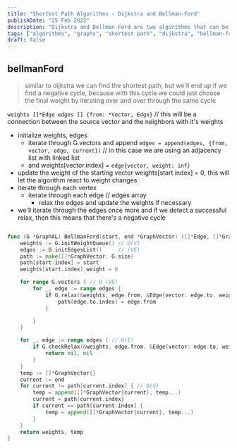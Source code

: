 ```yaml
---
title: "Shortest Path Algorithms - Dijkstra and Bellman-Ford"
publishDate: "25 Feb 2022"
description: "Dijkstra and Bellman-Ford are two algorithms that can be used to find the shortest path between two nodes in a graph"
tags: ["algorithms", "graphs", "shortest path", "dijkstra", "bellman-ford"]
draft: false
---
```


## bellmanFord

> similar to dijkstra we can find the shortest path, but we'll end up if we find a negative cycle, because with this cycle we could just choose the final weight by iterating over and over through the same cycle

`
weights []*Edge
edges [] {from: *Vector, Edge}
` // this will be a connection between the source vector and the neighbors with it's weights

- initialize weights, edges
	- iterate through G.vectors and append `edges = append(edges, {from, vector, edge, current})` // in this case we are using an adjacency list with linked list
	- and weights[vector.index] = `edge{vector, weight: inf}`
- update the weight of the starting vector weights[start.index] = 0, this will let the algorithm react to weight changes
- iterate through each vertex
	- iterate through each edge // edges array
		- relax the edges and update the weights if necessary
- we'll iterate through the edges once more and if we detect a successful relax, then this means that there's a negative cycle

```go

func (G *GraphAL) BellmanFord(start, end *GraphVector) ([]*Edge, []*GraphVector) {
	weights := G.initWeightQueue() // O(V)
	edges := G.initEdgesList()     // (VE)
	path := make([]*GraphVector, G.size)
	path[start.index] = start
	weights[start.index].weight = 0

	for range G.vectors { // O (VE)
		for _, edge := range edges {
			if G.relax(&weights, edge.from, &Edge{vector: edge.to, weight: edge.weight}) {
				path[edge.to.index] = edge.from
			}

		}
	}

	for _, edge := range edges { // O(E)
		if G.checkRelax(&weights, edge.from, &Edge{vector: edge.to, weight: edge.weight}) {
			return nil, nil
		}
	}
	temp := []*GraphVector{}
	current := end
	for current != path[current.index] { // O(V)
		temp = append([]*GraphVector{current}, temp...)
		current = path[current.index]
		if current == path[current.index] {
			temp = append([]*GraphVector{current}, temp...)
		}
	}
	return weights, temp
}

```
